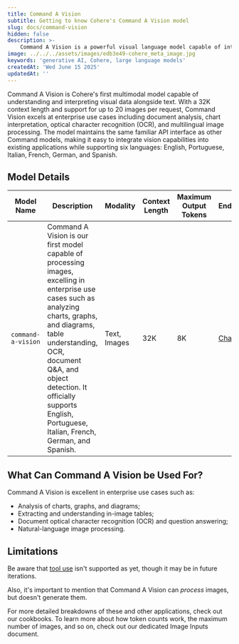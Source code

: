 ```yaml
---
title: Command A Vision
subtitle: Getting to know Cohere's Command A Vision model
slug: docs/command-vision
hidden: false
description: >-
    Command A Vision is a powerful visual language model capable of interacting with image inputs. This document contains information about Command Vision
image: ../../../assets/images/edb3e49-cohere_meta_image.jpg
keywords: 'generative AI, Cohere, large language models'
createdAt: 'Wed June 15 2025'
updatedAt: ''
---
```


Command A Vision is Cohere's first multimodal model capable of understanding and interpreting visual data alongside text. With a 32K context length and support for up to 20 images per request, Command Vision excels at enterprise use cases including document analysis, chart interpretation, optical character recognition (OCR), and multilingual image processing. The model maintains the same familiar API interface as other Command models, making it easy to integrate vision capabilities into existing applications while supporting six languages: English, Portuguese, Italian, French, German, and Spanish.

## Model Details
| Model Name               | Description                                                                                                                                                                                                                                                                                                                                                      | Modality          | Context Length | Maximum Output Tokens | Endpoints                                                                                  |
|--------------------------|------------------------------------------------------------------------------------------------------------------------------------------------------------------------------------------------------------------------------------------------------------------------------------------------------------------------------------------------------------------|-------------------|----------------|-----------------------|--------------------------------------------------------------------------------------------|
| `command-a-vision`       | Command A Vision is our first model capable of processing images, excelling in enterprise use cases such as analyzing charts, graphs, and diagrams, table understanding, OCR, document Q&A, and object detection. It officially supports English, Portuguese, Italian, French, German, and Spanish.                                                              | Text, Images      | 32K            | 8K                    | [Chat](/reference/chat)                                                                    |

## What Can Command A Vision be Used For?
Command A Vision is excellent in enterprise use cases such as:

- Analysis of charts, graphs, and diagrams;
- Extracting and understanding in-image tables;
- Document optical character recognition (OCR) and question answering;
- Natural-language image processing.

## Limitations
Be aware that [tool use](https://docs.cohere.com/docs/tools) isn't supported as yet, though it may be in future iterations.

Also, it's important to mention that Command A Vision can _process_ images, but doesn't generate them.

For more detailed breakdowns of these and other applications, check out our cookbooks. To learn more about how token counts work, the maximum number of images, and so on, check out our dedicated Image Inputs document.